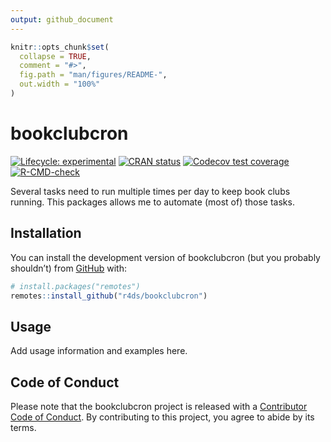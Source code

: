 ```yaml
---
output: github_document
---
```


<!-- README.md is generated from README.Rmd. Please edit that file -->

```r
knitr::opts_chunk$set(
  collapse = TRUE,
  comment = "#>",
  fig.path = "man/figures/README-",
  out.width = "100%"
)
```

# bookclubcron

<!-- badges: start -->
[![Lifecycle: experimental](https://img.shields.io/badge/lifecycle-experimental-orange.svg)](https://lifecycle.r-lib.org/articles/stages.html#experimental)
[![CRAN status](https://www.r-pkg.org/badges/version/bookclubcron)](https://CRAN.R-project.org/package=bookclubcron)
[![Codecov test coverage](https://codecov.io/gh/r4ds/bookclubcron/branch/main/graph/badge.svg)](https://app.codecov.io/gh/r4ds/bookclubcron?branch=main)
[![R-CMD-check](https://github.com/r4ds/bookclubcron/actions/workflows/R-CMD-check.yaml/badge.svg)](https://github.com/r4ds/bookclubcron/actions/workflows/R-CMD-check.yaml)
<!-- badges: end -->

Several tasks need to run multiple times per day to keep book clubs running.
This packages allows me to automate (most of) those tasks.

## Installation

You can install the development version of bookclubcron (but you probably shouldn't) from [GitHub](https://github.com/) with:

``` r
# install.packages("remotes")
remotes::install_github("r4ds/bookclubcron")
```

## Usage

Add usage information and examples here.

## Code of Conduct

Please note that the bookclubcron project is released with a [Contributor Code of Conduct](https://r4ds.github.io/bookclubcron/CODE_OF_CONDUCT.html). By contributing to this project, you agree to abide by its terms.
